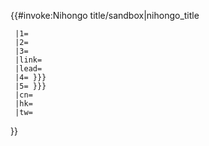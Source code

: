 {{#invoke:Nihongo title/sandbox|nihongo_title
  |1={{{1|}}}
  |2={{{2|}}}
  |3={{{3|}}}
  |link={{{link}}}
  |lead={{{lead}}}
  |4={{{4| {{{extra|}}} }}}
  |5={{{5| {{{extra2|}}} }}}
  |cn={{{cn|}}}
  |hk={{{hk|tw}}}
  |tw={{{tw|}}}
}}